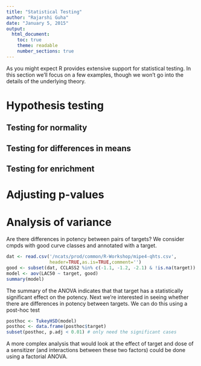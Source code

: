 ```yaml
---
title: "Statistical Testing"
author: "Rajarshi Guha"
date: "January 5, 2015"
output:
  html_document:
    toc: true
    theme: readable
    number_sections: true
---
```


As you might expect R provides extensive support for statistical testing. In this section we'll focus on a few examples, though we won't go into the details of the underlying theory.

# Hypothesis testing

## Testing for normality

## Testing for differences in means

## Testing for enrichment

# Adjusting p-values

# Analysis of variance

Are there differences in potency between pairs of targets? We consider cmpds with good curve classes and annotated with a target.
```r
dat <- read.csv('/ncats/prod/common/R-Workshop/mipe4-qhts.csv',
                header=TRUE,as.is=TRUE,comment='')
good <- subset(dat, CCLASS2 %in% c(-1.1, -1.2, -2.1) & !is.na(target))
model <- aov(LAC50 ~ target, good)
summary(model)
```

The summary of the ANOVA indicates that that target has a statistically significant effect on the potency. Next we're interested in seeing whether there are differences in potency between targets. We can do this using a post-hoc test
```r
posthoc <- TukeyHSD(model)
posthoc <- data.frame(posthoc$target)
subset(posthoc, p.adj < 0.01) # only need the significant cases
```

A more complex analysis that would look at the effect of target and dose of a sensitizer (and interactions between these two factors) could be done using a factorial ANOVA.